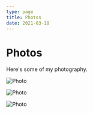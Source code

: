 ```yaml
---
type: page
title: Photos
date: 2021-03-18
---
```


# Photos

Here's some of my photography.


<Image
  src="/images/Woonblog foto 1.jpg"
  alt="Photo"
  width={1125}
  height={750}
  priority
  className="next-image"
/>

<Image
  src="/images/Woonblog foto 2.jpg"
  alt="Photo"
  width={1125}
  height={750}
  priority
  className="next-image"
/>

<Image
  src="/images/Woonblog foto 3.jpg"
  alt="Photo"
  width={1125}
  height={750}
  priority
  className="next-image"
/>
